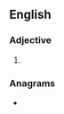 ==English==

===Adjective===
{{head|en|superlative adjective}}

# {{en-superlative of|plain}}

===Anagrams===
* {{anagrams|en|a=aeilnpst|panelist|pantiles|pentails|pentasil|pit lanes|pitlanes}}